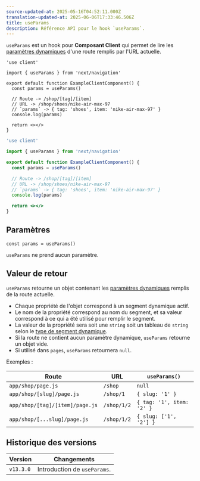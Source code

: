 ```yaml
---
source-updated-at: 2025-05-16T04:52:11.000Z
translation-updated-at: 2025-06-06T17:33:46.506Z
title: useParams
description: Référence API pour le hook `useParams`.
---
```


`useParams` est un hook pour **Composant Client** qui permet de lire les [paramètres dynamiques](/docs/app/building-your-application/routing/dynamic-routes) d'une route remplis par l'URL actuelle.

```tsx filename="app/example-client-component.tsx" switcher
'use client'

import { useParams } from 'next/navigation'

export default function ExampleClientComponent() {
  const params = useParams()

  // Route -> /shop/[tag]/[item]
  // URL -> /shop/shoes/nike-air-max-97
  // `params` -> { tag: 'shoes', item: 'nike-air-max-97' }
  console.log(params)

  return <></>
}
```

```jsx filename="app/example-client-component.js" switcher
'use client'

import { useParams } from 'next/navigation'

export default function ExampleClientComponent() {
  const params = useParams()

  // Route -> /shop/[tag]/[item]
  // URL -> /shop/shoes/nike-air-max-97
  // `params` -> { tag: 'shoes', item: 'nike-air-max-97' }
  console.log(params)

  return <></>
}
```

## Paramètres

```tsx
const params = useParams()
```

`useParams` ne prend aucun paramètre.

## Valeur de retour

`useParams` retourne un objet contenant les [paramètres dynamiques](/docs/app/building-your-application/routing/dynamic-routes) remplis de la route actuelle.

- Chaque propriété de l'objet correspond à un segment dynamique actif.
- Le nom de la propriété correspond au nom du segment, et sa valeur correspond à ce qui a été utilisé pour remplir le segment.
- La valeur de la propriété sera soit une `string` soit un tableau de `string` selon le [type de segment dynamique](/docs/app/building-your-application/routing/dynamic-routes).
- Si la route ne contient aucun paramètre dynamique, `useParams` retourne un objet vide.
- Si utilisé dans `pages`, `useParams` retournera `null`.

Exemples :

| Route                           | URL         | `useParams()`             |
| ------------------------------- | ----------- | ------------------------- |
| `app/shop/page.js`              | `/shop`     | `null`                    |
| `app/shop/[slug]/page.js`       | `/shop/1`   | `{ slug: '1' }`           |
| `app/shop/[tag]/[item]/page.js` | `/shop/1/2` | `{ tag: '1', item: '2' }` |
| `app/shop/[...slug]/page.js`    | `/shop/1/2` | `{ slug: ['1', '2'] }`    |

## Historique des versions

| Version   | Changements                 |
| --------- | ----------------------- |
| `v13.3.0` | Introduction de `useParams`. |